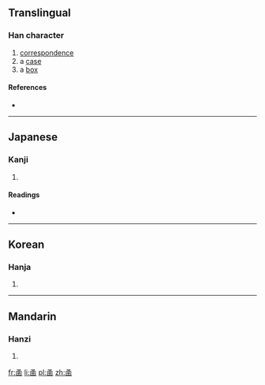 ==Translingual==

===Han character===
{{Han char|rn=31|rad=囗|as=07|sn=10|four=|canj=弓戈田十 (NIWJ)}}

# [[correspondence]]
# a [[case]]
# a [[box]]

====References====
* {{Han ref|kx=0219.020|dkj=04776|dj=0446.240|hdz=10720.050|uh=5705|ud=22277}}

----

==Japanese==

===Kanji===
{{ja-kanji|grade=|rs=囗07}}

# {{defn|Japanese|sort=囗07}}

====Readings====
* {{ja-readings|on=[[かん]] (kan), [[ごん]] (gon)|kun=[[あご]] (ago), [[ふくむ]] (fukumu)}}

----

==Korean==

===Hanja===
{{ko-hanja|hangeul=함|rv=ham|mr=ham}}

# {{defn|Korean|sort=囗07}}

----

==Mandarin==

===Hanzi===
{{cmn-hanzi|pin=[[hán]] ([[han2]])|wg=han<sup>2</sup>}}

# {{defn|Mandarin|sort=囗07}}

[[fr:圅]]
[[li:圅]]
[[pl:圅]]
[[zh:圅]]